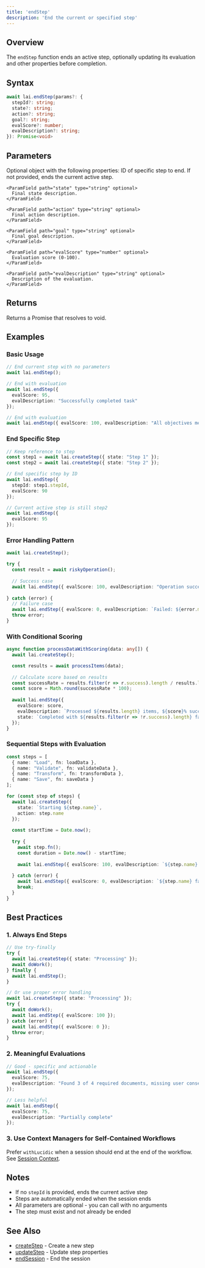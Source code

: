 ```yaml
---
title: 'endStep'
description: 'End the current or specified step'
---
```


## Overview

The `endStep` function ends an active step, optionally updating its evaluation and other properties before completion.

## Syntax

```typescript
await lai.endStep(params?: {
  stepId?: string;
  state?: string;
  action?: string;
  goal?: string;
  evalScore?: number;
  evalDescription?: string;
}): Promise<void>
```

## Parameters

<ParamField path="params" type="EndStepParams" optional>
  Optional object with the following properties:
  
  <Expandable title="properties">
    <ParamField path="stepId" type="string" optional>
      ID of specific step to end. If not provided, ends the current active step.
    </ParamField>
    
    <ParamField path="state" type="string" optional>
      Final state description.
    </ParamField>
    
    <ParamField path="action" type="string" optional>
      Final action description.
    </ParamField>
    
    <ParamField path="goal" type="string" optional>
      Final goal description.
    </ParamField>
    
    <ParamField path="evalScore" type="number" optional>
      Evaluation score (0-100).
    </ParamField>
    
    <ParamField path="evalDescription" type="string" optional>
      Description of the evaluation.
    </ParamField>
  </Expandable>
</ParamField>

## Returns

Returns a Promise that resolves to void.

## Examples

### Basic Usage

```typescript
// End current step with no parameters
await lai.endStep();

// End with evaluation
await lai.endStep({
  evalScore: 95,
  evalDescription: "Successfully completed task"
});

// End with evaluation
await lai.endStep({ evalScore: 100, evalDescription: "All objectives met" });
```

### End Specific Step

```typescript
// Keep reference to step
const step1 = await lai.createStep({ state: "Step 1" });
const step2 = await lai.createStep({ state: "Step 2" });

// End specific step by ID
await lai.endStep({
  stepId: step1.stepId,
  evalScore: 90
});

// Current active step is still step2
await lai.endStep({
  evalScore: 95
});
```

### Error Handling Pattern

```typescript
await lai.createStep();

try {
  const result = await riskyOperation();
  
  // Success case
  await lai.endStep({ evalScore: 100, evalDescription: "Operation successful" });
  
} catch (error) {
  // Failure case
  await lai.endStep({ evalScore: 0, evalDescription: `Failed: ${error.message}` });
  throw error;
}
```

### With Conditional Scoring

```typescript
async function processDataWithScoring(data: any[]) {
  await lai.createStep();

  const results = await processItems(data);
  
  // Calculate score based on results
  const successRate = results.filter(r => r.success).length / results.length;
  const score = Math.round(successRate * 100);
  
  await lai.endStep({
    evalScore: score,
    evalDescription: `Processed ${results.length} items, ${score}% success rate`,
    state: `Completed with ${results.filter(r => !r.success).length} failures`
  });
}
```

### Sequential Steps with Evaluation

```typescript
const steps = [
  { name: "Load", fn: loadData },
  { name: "Validate", fn: validateData },
  { name: "Transform", fn: transformData },
  { name: "Save", fn: saveData }
];

for (const step of steps) {
  await lai.createStep({
    state: `Starting ${step.name}`,
    action: step.name
  });
  
  const startTime = Date.now();
  
  try {
    await step.fn();
    const duration = Date.now() - startTime;
    
    await lai.endStep({ evalScore: 100, evalDescription: `${step.name} completed in ${duration}ms` });
    
  } catch (error) {
    await lai.endStep({ evalScore: 0, evalDescription: `${step.name} failed: ${error.message}` });
    break;
  }
}
```

## Best Practices

### 1. Always End Steps

```typescript
// Use try-finally
try {
  await lai.createStep({ state: "Processing" });
  await doWork();
} finally {
  await lai.endStep();
}

// Or use proper error handling
await lai.createStep({ state: "Processing" });
try {
  await doWork();
  await lai.endStep({ evalScore: 100 });
} catch (error) {
  await lai.endStep({ evalScore: 0 });
  throw error;
}
```

### 2. Meaningful Evaluations

```typescript
// Good - specific and actionable
await lai.endStep({
  evalScore: 75,
  evalDescription: "Found 3 of 4 required documents, missing user consent form"
});

// Less helpful
await lai.endStep({
  evalScore: 75,
  evalDescription: "Partially complete"
});
```

### 3. Use Context Managers for Self-Contained Workflows

Prefer `withLucidic` when a session should end at the end of the workflow. See [Session Context](/typescript-sdk/session-context).

## Notes

- If no `stepId` is provided, ends the current active step
- Steps are automatically ended when the session ends
- All parameters are optional - you can call with no arguments
- The step must exist and not already be ended

## See Also

- [createStep](/typescript-sdk/create-step) - Create a new step
- [updateStep](/typescript-sdk/update-step) - Update step properties
- [endSession](/typescript-sdk/end-session) - End the session